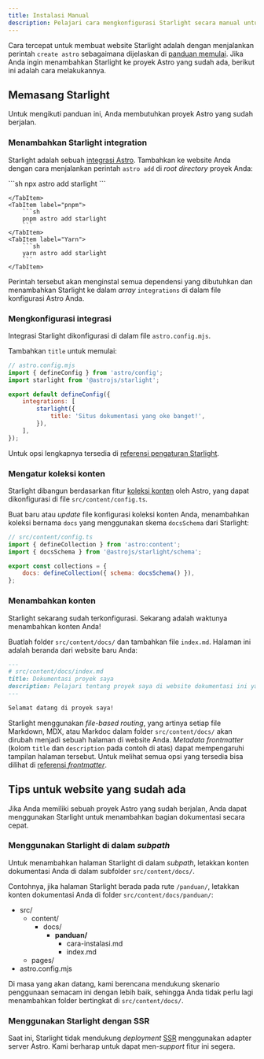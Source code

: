 ```yaml
---
title: Instalasi Manual
description: Pelajari cara mengkonfigurasi Starlight secara manual untuk menambahkan ke proyek Astro yang sudah ada.
---
```



Cara tercepat untuk membuat website Starlight adalah dengan menjalankan perintah `create astro` sebagaimana dijelaskan di [panduan memulai](/id/getting-started/#creating-a-new-project).
Jika Anda ingin menambahkan Starlight ke proyek Astro yang sudah ada, berikut ini adalah cara melakukannya.

## Memasang Starlight

Untuk mengikuti panduan ini, Anda membutuhkan proyek Astro yang sudah berjalan.

### Menambahkan Starlight integration

Starlight adalah sebuah [integrasi Astro](https://docs.astro.build/en/guides/integrations-guide/). Tambahkan ke website Anda dengan cara menjalankan perintah `astro add` di _root directory_ proyek Anda:

<Tabs>
    <TabItem label="npm">
        ```sh
        npx astro add starlight
        ```

    </TabItem>
    <TabItem label="pnpm">
        ```sh
        pnpm astro add starlight
        ```
    </TabItem>
    <TabItem label="Yarn">
        ```sh
        yarn astro add starlight
        ```
    </TabItem>

</Tabs>

Perintah tersebut akan menginstal semua dependensi yang dibutuhkan dan menambahkan Starlight ke dalam _array_ `integrations` di dalam file konfigurasi Astro Anda.

### Mengkonfigurasi integrasi

Integrasi Starlight dikonfigurasi di dalam file `astro.config.mjs`.

Tambahkan `title` untuk memulai:

```js {7-9}
// astro.config.mjs
import { defineConfig } from 'astro/config';
import starlight from '@astrojs/starlight';

export default defineConfig({
	integrations: [
		starlight({
			title: 'Situs dokumentasi yang oke banget!',
		}),
	],
});
```

Untuk opsi lengkapnya tersedia di [referensi pengaturan Starlight](/id/reference/configuration/).

### Mengatur koleksi konten

Starlight dibangun berdasarkan fitur [koleksi konten](https://docs.astro.build/en/guides/content-collections/) oleh Astro, yang dapat dikonfigurasi di file `src/content/config.ts`.

Buat baru atau _update_ file konfigurasi koleksi konten Anda, menambahkan koleksi bernama `docs` yang menggunakan skema `docsSchema` dari Starlight:

```js ins={3,6}
// src/content/config.ts
import { defineCollection } from 'astro:content';
import { docsSchema } from '@astrojs/starlight/schema';

export const collections = {
	docs: defineCollection({ schema: docsSchema() }),
};
```

### Menambahkan konten

Starlight sekarang sudah terkonfigurasi. Sekarang adalah waktunya menambahkan konten Anda!

Buatlah folder `src/content/docs/` dan tambahkan file `index.md`.
Halaman ini adalah beranda dari website baru Anda:

```md
---
# src/content/docs/index.md
title: Dokumentasi proyek saya
description: Pelajari tentang proyek saya di website dokumentasi ini yang dibuat dengan Starlight!
---

Selamat datang di proyek saya!
```

Starlight menggunakan _file-based routing_, yang artinya setiap file Markdown, MDX, atau Markdoc dalam folder `src/content/docs/` akan dirubah menjadi sebuah halaman di website Anda. _Metadata frontmatter_ (kolom `title` dan `description` pada contoh di atas) dapat mempengaruhi tampilan halaman tersebut.
Untuk melihat semua opsi yang tersedia bisa dilihat di [referensi _frontmatter_](/id/reference/frontmatter/).

## Tips untuk website yang sudah ada

Jika Anda memiliki sebuah proyek Astro yang sudah berjalan, Anda dapat menggunakan Starlight untuk menambahkan bagian dokumentasi secara cepat.

### Menggunakan Starlight di dalam _subpath_

Untuk menambahkan halaman Starlight di dalam _subpath_, letakkan konten dokumentasi Anda di dalam subfolder `src/content/docs/`.

Contohnya, jika halaman Starlight berada pada rute `/panduan/`, letakkan konten dokumentasi Anda di folder `src/content/docs/panduan/`:


<FileTree>

- src/
  - content/
    - docs/
      - **panduan/**
        - cara-instalasi.md
        - index.md
  - pages/
- astro.config.mjs

</FileTree>

Di masa yang akan datang, kami berencana mendukung skenario penggunaan semacam ini dengan lebih baik, sehingga Anda tidak perlu lagi menambahkan folder bertingkat di `src/content/docs/`.

### Menggunakan Starlight dengan SSR

Saat ini, Starlight tidak mendukung _deployment_ [SSR](https://docs.astro.build/en/guides/server-side-rendering/) menggunakan adapter server Astro. Kami berharap untuk dapat men-_support_ fitur ini segera.
